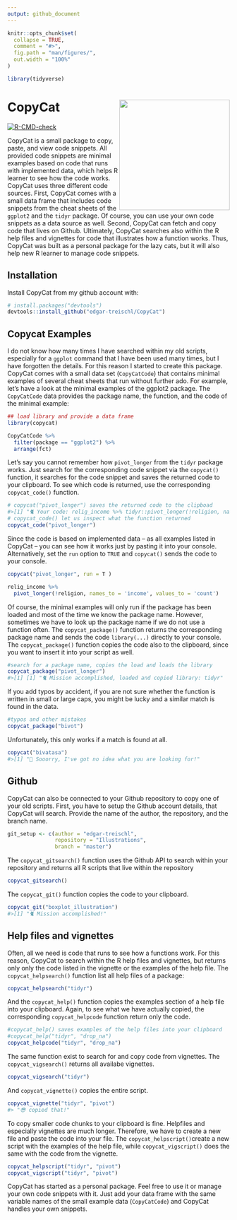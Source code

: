 ```yaml
---
output: github_document
---
```


<!-- README.md is generated from README.Rmd. Please edit that file -->

```r
knitr::opts_chunk$set(
  collapse = TRUE,
  comment = "#>",
  fig.path = "man/figures/",
  out.width = "100%"
)

library(tidyverse)

```

# CopyCat <img src="man/figures/sticker.png" align="right" width="250/"/>

<!-- badges: start -->

[![R-CMD-check](https://github.com/edgar-treischl/CopyCat/workflows/R-CMD-check/badge.svg)](https://github.com/edgar-treischl/CopyCat/actions)
<!-- badges: end -->

CopyCat is a small package to copy, paste, and view code snippets. All provided code snippets are minimal examples based on code that runs with implemented data, which helps R learner to see how the code works. CopyCat uses three different code sources. First, CopyCat comes with a small data frame that includes code snippets from the cheat sheets of the `ggplot2` and the `tidyr` package. Of course, you can use your own code snippets as a data source as well. Second, CopyCat can fetch and copy code that lives on Github. Ultimately, CopyCat searches also within the R help files and vignettes for code that illustrates how a function works. Thus, CopyCat was built as a personal package for the lazy cats, but it will also help new R learner to manage code snippets. 



## Installation

Install CopyCat from my github account with:

``` r
# install.packages("devtools")
devtools::install_github("edgar-treischl/CopyCat")
```

## Copycat Examples

I do not know how many times I have searched within my old scripts, especially for a `ggplot` command that I have been used many times, but I have forgotten the details. For this reason I started to create this package. CopyCat comes with a small data set (`CopyCatCode`) that contains minimal examples of several cheat sheets that run without further ado. For example, let's have a look at the minimal examples of the ggplot2 package. The `CopyCatCode` data provides the package name, the function, and the code of the minimal example:

```r
## load library and provide a data frame 
library(copycat)

CopyCatCode %>% 
  filter(package == "ggplot2") %>% 
  arrange(fct)
```


Let's say you cannot remember how `pivot_longer` from the `tidyr` package works. Just search for the corresponding code snippet via the `copycat()` function, it searches for the code snippet and saves the returned code to your clipboard. To see which code is returned, use the corresponding `copycat_code()` function.

```r
# copycat("pivot_longer") saves the returned code to the clipboad
#>[1] "🐈 Your code: relig_income %>% tidyr::pivot_longer(!religion, names_to = #>'income', values_to = 'count')"
# copycat_code() let us inspect what the function returned 
copycat_code("pivot_longer")

```

Since the code is based on implemented data -- as all examples listed in CopyCat -- you can see how it works just by pasting it into your console. Alternatively, set the `run` option to `TRUE` and `copycat()` sends the code to your console.

```r
copycat("pivot_longer", run = T )
```

```r
relig_income %>% 
  pivot_longer(!religion, names_to = 'income', values_to = 'count')
```



Of course, the minimal examples will only run if the package has been loaded and most of the time we know the package name. However, sometimes we have to look up the package name if we do not use a function often. The `copycat_package()` function returns the corresponding package name and sends the code `library(...)` directly to your console. The `copycat_package()` function copies the code also to the clipboard, since you want to insert it into your script as well.

```r
#search for a package name, copies the load and loads the library
copycat_package("pivot_longer")
#>[1] [1] "🐈 Mission accomplished, loaded and copied library: tidyr"
```

If you add typos by accident, if you are not sure whether the function is written in small or large caps, you might be lucky and a similar match is found in the data.

```r
#typos and other mistakes 
copycat_package("bivot")
```

Unfortunately, this only works if a match is found at all.

```r
copycat("bivatasa")
#>[1] "💩 Sooorry, I've got no idea what you are looking for!"
```

## Github

CopyCat can also be connected to your Github repository to copy one of your old scripts. First, you have to setup the Github account details, that CopyCat will search. Provide the name of the author, the repository, and the branch name.

```r
git_setup <- c(author = "edgar-treischl",
               repository = "Illustrations",
               branch = "master")
```

The `copycat_gitsearch()` function uses the Github API to search within your repository and returns all R scripts that live within the repository


```r
copycat_gitsearch()
```

The `copycat_git()` function copies the code to your clipboard.

```r
copycat_git("boxplot_illustration")
#>[1] "🐈 Mission accomplished!"
```

## Help files and vignettes

Often, all we need is code that runs to see how a functions work. For this reason, CopyCat to search within the R help files and vignettes, but returns only only the code listed in the vignette or the examples of the help file. The `copycat_helpsearch()` function list all help files of a package:


```r
copycat_helpsearch("tidyr")
```

And the `copycat_help()` function copies the examples section of a help file into your clipboard. Again, to see what we have actually copied, the corresponding `copycat_helpcode` function return only the code.

```r
#copycat_help() saves examples of the help files into your clipboard
#copycat_help("tidyr", "drop_na")
copycat_helpcode("tidyr", "drop_na")
```

The same function exist to search for and copy code from vignettes. The `copycat_vigsearch()` returns all availabe vignettes. 

```r
copycat_vigsearch("tidyr")
```

And `copycat_vignette()` copies the entire script. 

```r
copycat_vignette("tidyr", "pivot")
#> "😎 copied that!"
```

To copy smaller code chunks to your clipboard is fine. Helpfiles and especially vignettes are much longer. Therefore, we have to create a new file and paste the code into your file. The `copycat_helpscript()`create a new script with the examples of the help file, while `copycat_vigscript()` does the same with the code from the vignette.

```r
copycat_helpscript("tidyr", "pivot")
copycat_vigscript("tidyr", "pivot")
```



CopyCat has started as a personal package. Feel free to use it or manage your own code snippets with it. Just add your data frame with the same variable names of the small example data (`CopyCatCode`) and CopyCat handles your own snippets. 
